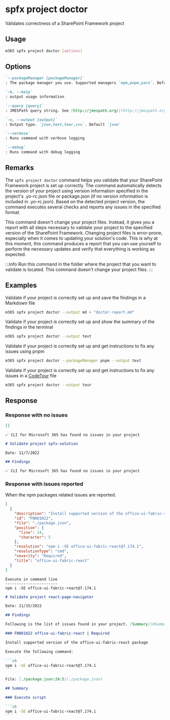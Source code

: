 
# spfx project doctor

Validates correctness of a SharePoint Framework project

## Usage

```sh
m365 spfx project doctor [options]
```

## Options

```md defintion-list
`--packageManager [packageManager]`
: The package manager you use. Supported managers `npm,pnpm,yarn`. Default `npm`

`-h, --help`
: output usage information

`--query [query]`
: JMESPath query string. See [http://jmespath.org/](http://jmespath.org/) for more information and examples

`-o, --output [output]`
: Output type. `json,text,tour,csv`. Default `json`

`--verbose`
: Runs command with verbose logging

`--debug`
: Runs command with debug logging
```

## Remarks

The `spfx project doctor` command helps you validate that your SharePoint Framework project is set up correctly. The command automatically detects the version of your project using version information specified in the project's .yo-rc.json file or package.json (if no version information is included in .yo-rc.json). Based on the detected project version, the command executes several checks and reports any issues in the specified format.

This command doesn't change your project files. Instead, it gives you a report with all steps necessary to validate your project to the specified version of the SharePoint Framework. Changing project files is error-prone, especially when it comes to updating your solution's code. This is why at this moment, this command produces a report that you can use yourself to perform the necessary updates and verify that everything is working as expected.

:::info
Run this command in the folder where the project that you want to validate is located. This command doesn't change your project files.
:::
    
## Examples

Validate if your project is correctly set up and save the findings in a Markdown file

```sh
m365 spfx project doctor --output md > "doctor-report.md"
```

Validate if your project is correctly set up and show the summary of the findings in the terminal

```sh
m365 spfx project doctor --output text
```

Validate if your project is correctly set up and get instructions to fix any issues using pnpm

```sh
m365 spfx project doctor --packageManager pnpm --output text
```

Validate if your project is correctly set up and get instructions to fix any issues in a [CodeTour](https://aka.ms/codetour) file

```sh
m365 spfx project doctor --output tour
```

## Response

### Response with no issues

<Tabs>
  <TabItem value="json" label="JSON">

  ```json
  []
  ```

  </TabItem>
  <TabItem value="text" label="Text">

  ```text
  ✅ CLI for Microsoft 365 has found no issues in your project
  ```

  </TabItem>
  <TabItem value="md" label="Markdown">

  ````md
  # Validate project spfx-solution

  Date: 11/7/2022

  ## Findings

  ✅ CLI for Microsoft 365 has found no issues in your project
  ````

  </TabItem>
</Tabs>

### Response with issues reported

When the npm packages related issues are reported. 

<Tabs>
  <TabItem value="json" label="JSON">

  ```json
  [
    {
      "description": "Install supported version of the office-ui-fabric-react package",
      "id": "FN001022",
      "file": "./package.json",
      "position": {
        "line": 24,
        "character": 5
      },
      "resolution": "npm i -SE office-ui-fabric-react@7.174.1",
      "resolutionType": "cmd",
      "severity": "Required",
      "title": "office-ui-fabric-react"
    }
  ]
  ```

  </TabItem>
  <TabItem value="text" label="Text">

  ```text
  Execute in command line
  -----------------------
  npm i -SE office-ui-fabric-react@7.174.1
  ```

  </TabItem>
  <TabItem value="md" label="Markdown">

  ````md
  # Validate project react-page-navigator

  Date: 11/15/2022

  ## Findings

  Following is the list of issues found in your project. [Summary](#Summary) of the recommended fixes is included at the end of the report.

  ### FN001022 office-ui-fabric-react | Required

  Install supported version of the office-ui-fabric-react package

  Execute the following command:

  ```sh
  npm i -SE office-ui-fabric-react@7.174.1
  ```

  File: [./package.json:24:5](./package.json)

  ## Summary

  ### Execute script

  ```sh
  npm i -SE office-ui-fabric-react@7.174.1
  ```
  ````

  </TabItem>
</Tabs>
